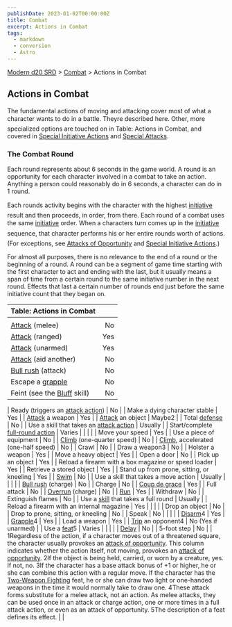 ```yaml
---
publishDate: 2023-01-02T00:00:00Z
title: Combat
excerpt: Actions in Combat
tags:
  - markdown
  - conversion
  - Astro
---
```


[Modern d20 SRD](/#modernD20) > [Combat](modern-d20-srd-combat-index) > Actions in Combat

## Actions in Combat

The fundamental actions of moving and attacking cover most of what a character wants to do in a battle. Theyre described here. Other, more specialized options are touched on in Table: Actions in Combat, and covered in [Special Initiative Actions](modern-d20-srd-combat-special-initiative-actions) and [Special Attacks](modern-d20-srd-combat-index-php#special-attacks-index).

### The Combat Round

Each round represents about 6 seconds in the game world. A round is an opportunity for each character involved in a combat to take an action. Anything a person could reasonably do in 6 seconds, a character can do in 1 round.

Each rounds activity begins with the character with the highest [initiative](modern-d20-srd-combat-initiative) result and then proceeds, in order, from there. Each round of a combat uses the same [initiative](modern-d20-srd-combat-initiative) order. When a characters turn comes up in the [initiative](modern-d20-srd-combat-initiative) sequence, that character performs his or her entire rounds worth of actions. (For exceptions, see [Attacks of Opportunity](modern-d20-srd-combat-attacks-of-opportunity) and [Special Initiative Actions](modern-d20-srd-combat-special-initiative-actions).)

For almost all purposes, there is no relevance to the end of a round or the beginning of a round. A round can be a segment of game time starting with the first character to act and ending with the last, but it usually means a span of time from a certain round to the same initiative number in the next round. Effects that last a certain number of rounds end just before the same initiative count that they began on.

| Table: Actions in Combat                                   |     |
| :--------------------------------------------------------- | --: |
|                                                            |     |
| [Attack](modern-d20-srd-combat-attack-roll) (melee)        |  No |
| [Attack](modern-d20-srd-combat-attack-roll) (ranged)       | Yes |
| [Attack](modern-d20-srd-combat-attack-roll) (unarmed)      | Yes |
| [Attack](modern-d20-srd-combat-aid-another) (aid another)  |  No |
| [Bull rush](modern-d20-srd-combat-bull-rush) (attack)      |  No |
| Escape a [grapple](modern-d20-srd-combat-grapple)          |  No |
| Feint (see the [Bluff](modern-d20-srd-skills-bluff) skill) |  No |

| Ready (triggers an [attack action](modern-d20-srd-combat-attack-actions)) | No |
| Make a dying character stable | Yes |
| [Attack](modern-d20-srd-combat-attack-roll) a weapon | Yes |
| [Attack](modern-d20-srd-combat-attack-roll) an object | Maybe2 |
| Total [defense](modern-d20-srd-combat-defense) | No |
| Use a skill that takes an [attack action](modern-d20-srd-combat-attack-roll) | Usually |
| Start/complete [full-round action](modern-d20-srd-combat-full-round-actions) | Varies |
| | |
| Move your speed | Yes |
| Use a piece of equipment | No |
| [Climb](modern-d20-srd-skills-climb) (one-quarter speed) | No |
| [Climb](modern-d20-srd-skills-climb), accelerated (one-half speed) | No |
| Crawl | No |
| Draw a weapon3 | No |
| Holster a weapon | Yes |
| Move a heavy object | Yes |
| Open a door | No |
| Pick up an object | Yes |
| Reload a firearm with a box magazine or speed loader | Yes |
| Retrieve a stored object | Yes |
| Stand up from prone, sitting, or kneeling | Yes |
| [Swim](modern-d20-srd-skills-swim) | No |
| Use a skill that takes a move action | Usually |
| | |
| [Bull rush](modern-d20-srd-combat-bull-rush) (charge) | No |
| Charge | No |
| [Coup de grace](modern-d20-srd-combat-helpless-defenders) | Yes |
| Full attack | No |
| [Overrun](modern-d20-srd-combat-overrun) (charge) | No |
| [Run](modern-d20-srd-combat-move-actions) | Yes |
| Withdraw | No |
| Extinguish flames | No |
| Use a [skill](modern-d20-srd-skills-index) that takes a full round | Usually |
| Reload a firearm with an internal magazine | Yes |
| | |
| Drop an object | No |
| Drop to prone, sitting, or kneeling | No |
| Speak | No |
| | |
| [Disarm](modern-d20-srd-combat-disarm)4 | Yes |
| [Grapple](modern-d20-srd-combat-grapple)4 | Yes |
| Load a weapon | Yes |
| [Trip](modern-d20-srd-combat-trip) an opponent4 | No (Yes if unarmed) |
| Use a [feat](modern-d20-srd-feats-index)5 | Varies |
| | |
| [Delay](modern-d20-srd-combat-special-initiative-actions) | No |
| 5-foot step | No |
| 1Regardless of the action, if a character moves out of a threatened square, the character usually provokes an [attack of opportunity](modern-d20-srd-combat-attacks-of-opportunity). This column indicates whether the action itself, not moving, provokes an [attack of opportunity](modern-d20-srd-combat-attacks-of-opportunity).
2If the object is being held, carried, or worn by a creature, yes. If not, no.
3If the character has a base attack bonus of +1 or higher, he or she can combine this action with a regular move. If the character has the [Two-Weapon Fighting](modern-d20-srd-feats-two-weapon-fighting) feat, he or she can draw two light or one-handed weapons in the time it would normally take to draw one.
4These attack forms substitute for a melee attack, not an action. As melee attacks, they can be used once in an attack or charge action, one or more times in a full attack action, or even as an attack of opportunity.
5The description of a feat defines its effect. | |
